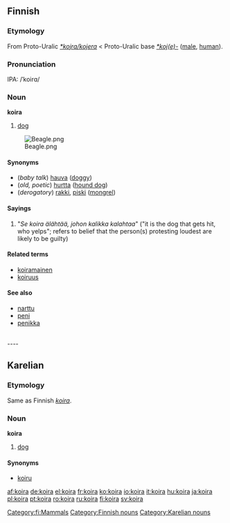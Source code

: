 ==Finnish==
{{wikipedia|lang=fi}}
{{Fi10a|koir||}}
===Etymology===
From Proto-Uralic ''[[*kojra/kojera]]'' < Proto-Uralic base ''[[*koj(e)-]]'' ([[male]], [[human]]).

===Pronunciation===
IPA: /ˈkoirɑ/

===Noun===
'''koira'''

#[[dog]]
[[Image:Beagle.png|thumb]]

====Synonyms====
*(''baby talk'') [[hauva]] ([[doggy]])
*(''old, poetic'') [[hurtta]] ([[hound dog]])
*(''derogatory'') [[rakki]], [[piski]] ([[mongrel]])

====Sayings====
#"''Se koira älähtää, johon kalikka kalahtaa''" ("it is the dog that gets hit, who yelps"; refers to belief that the person(s) protesting loudest are likely to be guilty)

====Related terms====
*[[koiramainen]]
*[[koiruus]]

====See also====
*[[narttu]]
*[[peni]]
*[[penikka]]

[[Category:fi:Mammals]]
[[Category:Finnish nouns]]
<br clear="all"/>
----

==Karelian==
===Etymology===
Same as Finnish ''[[koira#Finnish|koira]]''.

===Noun===
'''koira'''

#[[dog]]

====Synonyms====
*[[koiru]]

[[Category:Karelian nouns]]

[[af:koira]]
[[de:koira]]
[[el:koira]]
[[fr:koira]]
[[ko:koira]]
[[io:koira]]
[[it:koira]]
[[hu:koira]]
[[ja:koira]]
[[pl:koira]]
[[pt:koira]]
[[ro:koira]]
[[ru:koira]]
[[fi:koira]]
[[sv:koira]]